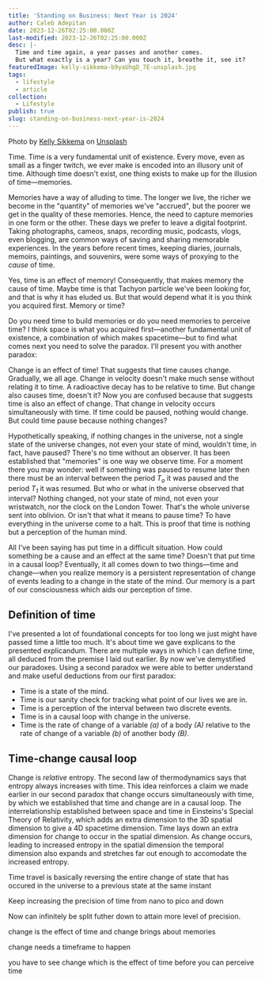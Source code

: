 ```yaml
---
title: 'Standing on Business: Next Year is 2024'
author: Caleb Adepitan
date: 2023-12-26T02:25:00.000Z
last-modified: 2023-12-26T02:25:00.000Z
desc: |-
  Time and time again, a year passes and another comes. 
  But what exactly is a year? Can you touch it, breathe it, see it?
featuredImage: kelly-sikkema-b9yaUhgD_7E-unsplash.jpg
tags:
  - lifestyle
  - article
collection:
  - Lifestyle
publish: true
slug: standing-on-business-next-year-is-2024
---
```


Photo by [Kelly Sikkema][photo-credit] on [Unsplash][photo-source]

Time. Time is a very fundamental unit of existence. Every move, even as small as a finger twitch, we
ever make is encoded into an illusory unit of time. Although time doesn't exist, one thing exists to
make up for the illusion of time&mdash;memories.

Memories have a way of alluding to time. The longer we live, the richer we become in the "quantity"
of memories we've "accrued", but the poorer we get in the quality of these memories. Hence, the need
to capture memories in one form or the other. These days we prefer to leave a digital footprint.
Taking photographs, cameos, snaps, recording music, podcasts, vlogs, even blogging, are common ways
of saving and sharing memorable experiences. In the years before recent times, keeping diaries,
journals, memoirs, paintings, and souvenirs, were some ways of proxying to the _cause_ of time.

Yes, time is an effect of memory! Consequently, that makes memory the cause of time. Maybe time is
that Tachyon particle we've been looking for, and that is why it has eluded us. But that would
depend what it is you think you acquired first. Memory or time?

Do you need time to build memories or do you need memories to perceive time? I think space is what
you acquired first&mdash;another fundamental unit of existence, a combination of which makes
spacetime&mdash;but to find what comes next you need to solve the paradox. I'll present you with
another paradox:

Change is an effect of time! That suggests that time causes change. Gradually, we all age. Change in
velocity doesn't make much sense without relating it to time. A radioactive decay has to be relative
to time. But change also causes time, doesn't it? Now you are confused because that suggests time is
also an effect of change. That change in velocity occurs simultaneously with time. If time could be
paused, nothing would change. But could time pause because nothing changes?

Hypothetically speaking, if nothing changes in the universe, not a single state of the universe
changes, not even your state of mind, wouldn't time, in fact, have paused? There's no time without
an observer. It has been established that "memories" is one way we observe time. For a moment there
you may wonder: well if something was paused to resume later then there must be an interval between
the period _T<sub>o</sub>_ it was paused and the period _T<sub>1</sub>_ it was resumed. But who or
what in the universe observed that interval? Nothing changed, not your state of mind, not even your
wristwatch, nor the clock on the London Tower. That's the whole universe sent into oblivion. Or
isn't that what it means to pause time? To have everything in the universe come to a halt. This is
proof that time is nothing but a perception of the human mind.

All I've been saying has put time in a difficult situation. How could something be a cause and an
effect at the same time? Doesn't that put time in a causal loop? Eventually, it all comes down to
two things&mdash;time and change&mdash;when you realize memory is a persistent representation of
change of events leading to a change in the state of the mind. Our memory is a part of our
consciousness which aids our perception of time.

## Definition of time

I've presented a lot of foundational concepts for too long we just might have passed time a little
too much. It's about time we gave explicans to the presented explicandum. There are multiple ways in
which I can define time, all deduced from the premise I laid out earlier. By now we've demystified
our paradoxes. Using a second paradox we were able to better understand and make useful deductions
from our first paradox:

- Time is a state of the mind.
- Time is our sanity check for tracking what point of our lives we are in.
- Time is a perception of the interval between two discrete events.
- Time is in a causal loop with change in the universe.
- Time is the rate of change of a variable _(a)_ of a body _(A)_ relative to the rate of change of a
  variable _(b)_ of another body _(B)_.

## Time-change causal loop

Change is _relative_ entropy. The second law of thermodynamics says that entropy always increases
with time. This idea reinforces a claim we made earlier in our second paradox that change occurs
simultaneously with time, by which we established that time and change are in a causal loop. The
interrelationship established between space and time in Einsteins's Special Theory of Relativity,
which adds an extra dimension to the 3D spatial dimension to give a 4D spacetime dimension. Time
lays down an extra dimension for change to occur in the spatial dimension. As change occurs, leading
to increased entropy in the spatial dimension the temporal dimension also expands and stretches far
out enough to accomodate the increased entropy.

Time travel is basically reversing the entire change of state that has occured in the universe to a
previous state at the same instant

Keep increasing the precision of time from nano to pico and down

Now can infinitely be split futher down to attain more level of precision.

change is the effect of time and change brings about memories

change needs a timeframe to happen

you have to see change which is the effect of time before you can perceive time

[photo-credit]:
  https://unsplash.com/@kellysikkema?utm_content=creditCopyText&utm_medium=referral&utm_source=unsplash
[photo-source]:
  https://unsplash.com/photos/a-close-up-of-a-number-on-a-black-surface-b9yaUhgD_7E?utm_content=creditCopyText&utm_medium=referral&utm_source=unsplash
